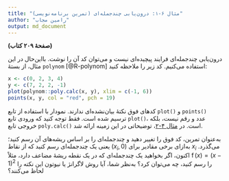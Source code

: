 ```yaml
---
title: "مثال ۶-۱: درون‌یابی چندجمله‌ای (تمرین برنامه‌نویسی)"
author: "رامین مجاب"
output: md_document
---
```


**(صفحهٔ ۲۰۹ کتاب)**

درون‌یابی چندجمله‌ای فرایند پیچیده‌ای نیست و می‌توان کد آن را نوشت. بااین‌حال در این مثال، از بستهٔ `polynom` <span dir="ltr">[@R-polynom]</span> استفاده می‌کنیم. کد زیر را ملاحظه کنید:

```r
x <- c(0, 2, 3, 4)
y <- c(7, 2, 2, -1)
plot(polynom::poly.calc(x, y), xlim = c(-1, 6))
points(x, y, col = "red", pch = 19)
```
کدهای فوق نکتهٔ بیان‌نشده‌ای ندارند.   نمودار با استفاده از تابع `plot()` و `points()` ترسیم شده است. فقط توجه کنید که ورودی تابع `plot()`، عدد و رقم نیست، بلکه خروجی تابع `poly.calc()` است.  در [مثال ۴-۲](matrix_book_fa_example4.2)، توضیحاتی در این زمینه ارائه شد.

به‌عنوان تمرین، کد فوق را تغییر دهید و چندجمله‌ای را بر اساس ریشه‌های آن رسم کنید؛ یعنی یک چندجمله‌ای  رسم کنید که از نقاط $(x_i,0)$ به‌ازای برخی مقادیر برای  $x_i$ می‌گذرد. اکنون، اگر بخواهید یک چندجمله‌ای که در یک نقطه ریشهٔ مضاعف دارد، مثلاً $\operatorname{f}(x)=(x-1)^2$ را رسم کنید، چه می‌توان کرد؟ به‌نظر شما، آیا روش لاگرانژ یا نیوتون این نکته را لحاظ می‌کنند؟

	
